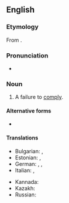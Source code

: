 ==English==

===Etymology===
From {{prefix|en|non|compliance}}.

===Pronunciation===
* {{rhymes|en|aɪəns|s=4}}

===Noun===
{{en-noun|~}}

# A failure to [[comply]].

====Alternative forms====
* {{l|en|non-compliance}}

====Translations====
{{trans-top|failure to comply}}
* Bulgarian: {{t+|bg|неподчинение|n}}, {{t|bg|несъобразяване|n}}
* Estonian: {{t|et|mittevastavus}}, {{t|et|täitmatajätmine}}
* German: {{t+|de|Nichtbeachtung}}, {{t|de|Nichteinhaltung}}, {{t+|de|Nichterfüllung}}
* Italian: {{t+|it|inottemperanza|f}}, {{t|it|difformità|f}}
{{trans-mid}}
* Kannada: {{t+|kn|ಅಪಾಲನೆ}}
* Kazakh: {{t|kk|сақтамау}}
* Russian: {{t+|ru|несоблюде́ние|n}}
{{trans-bottom}}
